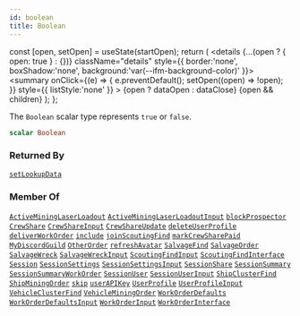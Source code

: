 ```yaml
---
id: boolean
title: Boolean
---
```









  const [open, setOpen] = useState(startOpen);
  return (
    <details {...(open ? { open: true } : {})} className="details" style={{ border:'none', boxShadow:'none', background:'var(--ifm-background-color)' }}>
      <summary
        onClick={(e) => {
          e.preventDefault();
          setOpen((open) => !open);
        }}
        style={{ listStyle:'none' }}
      >
      {open ? dataOpen : dataClose}
      </summary>
      {open && children}
    </details>
  );
};








The `Boolean` scalar type represents `true` or `false`.


```graphql
scalar Boolean
```








### Returned By

[`setLookupData`](#)  <Badge class="badge badge--secondary badge--relation" text="mutation"/>

### Member Of

[`ActiveMiningLaserLoadout`](/api/types/objects/active-mining-laser-loadout.mdx)  <Badge class="badge badge--secondary badge--relation" text="object"/><Bullet />[`ActiveMiningLaserLoadoutInput`](/api/types/inputs/active-mining-laser-loadout-input.mdx)  <Badge class="badge badge--secondary badge--relation" text="input"/><Bullet />[`blockProspector`](#)  <Badge class="badge badge--secondary badge--relation" text="mutation"/><Bullet />[`CrewShare`](/api/types/objects/crew-share.mdx)  <Badge class="badge badge--secondary badge--relation" text="object"/><Bullet />[`CrewShareInput`](/api/types/inputs/crew-share-input.mdx)  <Badge class="badge badge--secondary badge--relation" text="input"/><Bullet />[`CrewShareUpdate`](/api/types/inputs/crew-share-update.mdx)  <Badge class="badge badge--secondary badge--relation" text="input"/><Bullet />[`deleteUserProfile`](/api/operations/mutations/delete-user-profile.mdx)  <Badge class="badge badge--secondary badge--relation" text="mutation"/><Bullet />[`deliverWorkOrder`](/api/operations/mutations/deliver-work-order.mdx)  <Badge class="badge badge--secondary badge--relation" text="mutation"/><Bullet />[`include`](/api/operations/directives/include.mdx)  <Badge class="badge badge--secondary badge--relation" text="directive"/><Bullet />[`joinScoutingFind`](/api/operations/mutations/join-scouting-find.mdx)  <Badge class="badge badge--secondary badge--relation" text="mutation"/><Bullet />[`markCrewSharePaid`](/api/operations/mutations/mark-crew-share-paid.mdx)  <Badge class="badge badge--secondary badge--relation" text="mutation"/><Bullet />[`MyDiscordGuild`](/api/types/objects/my-discord-guild.mdx)  <Badge class="badge badge--secondary badge--relation" text="object"/><Bullet />[`OtherOrder`](/api/types/objects/other-order.mdx)  <Badge class="badge badge--secondary badge--relation" text="object"/><Bullet />[`refreshAvatar`](/api/operations/mutations/refresh-avatar.mdx)  <Badge class="badge badge--secondary badge--relation" text="mutation"/><Bullet />[`SalvageFind`](/api/types/objects/salvage-find.mdx)  <Badge class="badge badge--secondary badge--relation" text="object"/><Bullet />[`SalvageOrder`](/api/types/objects/salvage-order.mdx)  <Badge class="badge badge--secondary badge--relation" text="object"/><Bullet />[`SalvageWreck`](/api/types/objects/salvage-wreck.mdx)  <Badge class="badge badge--secondary badge--relation" text="object"/><Bullet />[`SalvageWreckInput`](/api/types/inputs/salvage-wreck-input.mdx)  <Badge class="badge badge--secondary badge--relation" text="input"/><Bullet />[`ScoutingFindInput`](/api/types/inputs/scouting-find-input.mdx)  <Badge class="badge badge--secondary badge--relation" text="input"/><Bullet />[`ScoutingFindInterface`](/api/types/interfaces/scouting-find-interface.mdx)  <Badge class="badge badge--secondary badge--relation" text="interface"/><Bullet />[`Session`](/api/types/objects/session.mdx)  <Badge class="badge badge--secondary badge--relation" text="object"/><Bullet />[`SessionSettings`](/api/types/objects/session-settings.mdx)  <Badge class="badge badge--secondary badge--relation" text="object"/><Bullet />[`SessionSettingsInput`](/api/types/inputs/session-settings-input.mdx)  <Badge class="badge badge--secondary badge--relation" text="input"/><Bullet />[`SessionShare`](/api/types/objects/session-share.mdx)  <Badge class="badge badge--secondary badge--relation" text="object"/><Bullet />[`SessionSummary`](/api/types/objects/session-summary.mdx)  <Badge class="badge badge--secondary badge--relation" text="object"/><Bullet />[`SessionSummaryWorkOrder`](/api/types/objects/session-summary-work-order.mdx)  <Badge class="badge badge--secondary badge--relation" text="object"/><Bullet />[`SessionUser`](/api/types/objects/session-user.mdx)  <Badge class="badge badge--secondary badge--relation" text="object"/><Bullet />[`SessionUserInput`](/api/types/inputs/session-user-input.mdx)  <Badge class="badge badge--secondary badge--relation" text="input"/><Bullet />[`ShipClusterFind`](/api/types/objects/ship-cluster-find.mdx)  <Badge class="badge badge--secondary badge--relation" text="object"/><Bullet />[`ShipMiningOrder`](/api/types/objects/ship-mining-order.mdx)  <Badge class="badge badge--secondary badge--relation" text="object"/><Bullet />[`skip`](/api/operations/directives/skip.mdx)  <Badge class="badge badge--secondary badge--relation" text="directive"/><Bullet />[`userAPIKey`](/api/operations/mutations/user-apikey.mdx)  <Badge class="badge badge--secondary badge--relation" text="mutation"/><Bullet />[`UserProfile`](/api/types/objects/user-profile.mdx)  <Badge class="badge badge--secondary badge--relation" text="object"/><Bullet />[`UserProfileInput`](/api/types/inputs/user-profile-input.mdx)  <Badge class="badge badge--secondary badge--relation" text="input"/><Bullet />[`VehicleClusterFind`](/api/types/objects/vehicle-cluster-find.mdx)  <Badge class="badge badge--secondary badge--relation" text="object"/><Bullet />[`VehicleMiningOrder`](/api/types/objects/vehicle-mining-order.mdx)  <Badge class="badge badge--secondary badge--relation" text="object"/><Bullet />[`WorkOrderDefaults`](/api/types/objects/work-order-defaults.mdx)  <Badge class="badge badge--secondary badge--relation" text="object"/><Bullet />[`WorkOrderDefaultsInput`](/api/types/inputs/work-order-defaults-input.mdx)  <Badge class="badge badge--secondary badge--relation" text="input"/><Bullet />[`WorkOrderInput`](/api/types/inputs/work-order-input.mdx)  <Badge class="badge badge--secondary badge--relation" text="input"/><Bullet />[`WorkOrderInterface`](/api/types/interfaces/work-order-interface.mdx)  <Badge class="badge badge--secondary badge--relation" text="interface"/>